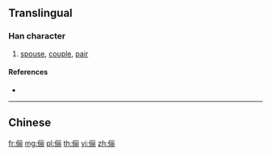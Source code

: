 {{character info/new}}
{{also|儷}}
==Translingual==

===Han character===
{{Han char|rn=9|rad=人|as=07|sn=9|four=|canj=OMBB,XOMBB|ids=⿰亻丽}}

# [[spouse]], [[couple]], [[pair]]

====References====
* {{Han ref|kx=0106.041|hdz=10158.040|uh=4FEA|ud=20458}}

----

==Chinese==
{{zh-see|儷}}

[[fr:俪]]
[[mg:俪]]
[[pl:俪]]
[[th:俪]]
[[vi:俪]]
[[zh:俪]]